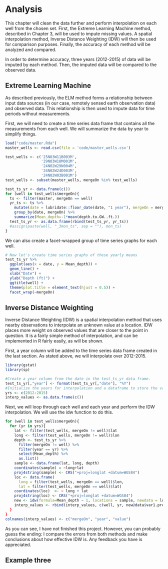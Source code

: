 # Analysis

This chapter will clean the data further and perform interpolation on each well from the chosen set. First, the Extreme Learning Machine method, described in Chapter 3, will be used to impute missing values. A spatial interpolation method, Inverse Distance Weighting (IDW) will then be used for comparison purposes. Finally, the accuracy of each method will be analyzed and compared.

In order to determine accuracy, three years (2012-2015) of data will be imputed by each method. Then, the imputed data will be compared to the observed data.

## Extreme Learning Machine

As described previously, the ELM method forms a relationship between input data sources (in our case, remotely sensed earth observation data) and observed data. This relationship is then used to impute data for time periods without measurements.

First, we will need to create a time series data frame that contains all the measurements from each well. We will summarize the data by year to simplify things.
```r
load("code/master.Rda")
master_wells <- read.csv(file = 'code/master_wells.csv')

test_wells <- c('25N03W11B003M', 
                '29N03W18M001M', 
                '24N02W29N004M', 
                '24N02W24D003M',
                '24N02W03B001M')
test_wells <- subset(master_wells, mergeOn %in% test_wells)

test_ts_yr <- data.frame(c())
for (well in test_wells$mergeOn){
  ts <- filter(master, mergeOn == well)
  yr_ts <- ts %>%
    mutate(date = lubridate::floor_date(date, "1 year"), mergeOn = mergeOn) %>%
    group_by(date, mergeOn) %>%
    summarize(Mean_depth=-1*mean(depth.to.GW..ft.))
  test_ts_yr <- as.data.frame(rbind(test_ts_yr, yr_ts))
  #assign(paste(well, "_3mon_ts", sep = ""), mon_ts)
}
```

We can also create a facet-wrapped group of time series graphs for each well.
```r
# Now let's create time series graphs of these yearly means
test_ts_yr %>%
  ggplot(aes(x = date, y = Mean_depth)) + 
  geom_line() +
  xlab("Date") +
  ylab("Depth (ft)") +
  ggtitle(well) +
  theme(plot.title = element_text(hjust = 0.5)) +
  facet_wrap(~mergeOn)
```

## Inverse Distance Weighting

Inverse Distance Weighting (IDW) is a spatial interpolation method that uses nearby observations to interpolate an unknown value at a location. IDW places more weight on observed values that are closer to the point in question. It is a fairly simple method of interpolation, and can be implemented in R fairly easily, as will be shown. 

First, a year column will be added to the time series data frame created in the last section. As stated above, we will interpolate over 2012-2015.

```r
library(gstat)
library(sp)

#Create a year column from the date in the test_ts_yr data frame.
test_ts_yr[,"year"] <- format(test_ts_yr[,"date"], "%Y")
#Initialize the years for interpolation and a dataframe to store the values
yrs <- c(2012:2015)
interp_values <- as.data.frame(c())
```

Next, we will loop through each well and each year and perform the IDW interpolation. We will use the idw function to do this.
```r
for (well in test_wells$mergeOn){
  for (yr in yrs){
    lat <- filter(test_wells, mergeOn != well)$lat
    long <- filter(test_wells, mergeOn != well)$lon
    depth <- test_ts_yr %>%
      filter(mergeOn != well) %>%
      filter(year == yr) %>%
      select(Mean_depth) %>%
      as.list()
    sample <- data.frame(lat, long, depth)
    coordinates(sample) = ~long+lat
    proj4string(sample) <- CRS("+proj=longlat +datum=WGS84")
    loc <- data.frame(
      long = filter(test_wells, mergeOn == well)$lon, 
      lat = filter(test_wells, mergeOn == well)$lat)
    coordinates(loc)  <- ~ long + lat
    proj4string(loc) <- CRS("+proj=longlat +datum=WGS84")
    new <- idw(formula=Mean_depth ~ 1, locations = sample, newdata = loc, idp = 2.0)
    interp_values <- rbind(interp_values, c(well, yr, new@data$var1.pred)
  }
}
colnames(interp_values) <- c("mergeOn", "year", "value")
```


As you can see, I have not finished this project. However, you can probably guess the ending: I compare the errors from both methods and make conclusions about how effective IDW is. Any feedback you have is appreciated.

## Example three
